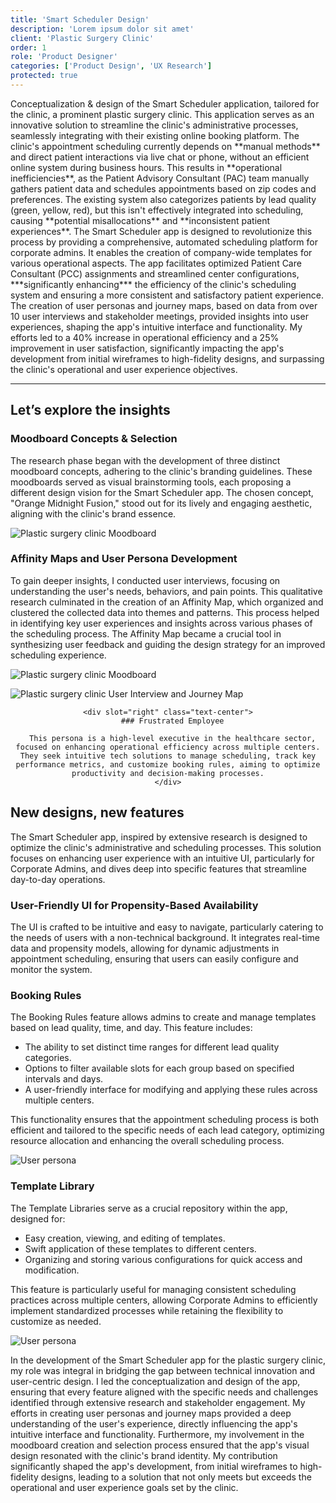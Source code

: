 ```yaml
---
title: 'Smart Scheduler Design'
description: 'Lorem ipsum dolor sit amet'
client: 'Plastic Surgery Clinic'
order: 1
role: 'Product Designer'
categories: ['Product Design', 'UX Research']
protected: true
---
```



<LeftHeader header="Project Overview">
  Conceptualization & design of the Smart Scheduler application, tailored for
  the clinic, a prominent plastic surgery clinic. This application serves as an
  innovative solution to streamline the clinic's administrative processes,
  seamlessly integrating with their existing online booking platform.
</LeftHeader>

<LeftHeader header="Challenge">
  The clinic's appointment scheduling currently depends on **manual methods**
  and direct patient interactions via live chat or phone, without an efficient
  online system during business hours. This results in **operational
  inefficiencies**, as the Patient Advisory Consultant (PAC) team manually
  gathers patient data and schedules appointments based on zip codes and
  preferences. The existing system also categorizes patients by lead quality
  (green, yellow, red), but this isn't effectively integrated into scheduling,
  causing **potential misallocations** and **inconsistent patient experiences**.
</LeftHeader>

<LeftHeader header="Proposed Solution">
  The Smart Scheduler app is designed to revolutionize this process by providing
  a comprehensive, automated scheduling platform for corporate admins. It
  enables the creation of company-wide templates for various operational
  aspects. The app facilitates optimized Patient Care Consultant (PCC)
  assignments and streamlined center configurations, ***significantly
  enhancing*** the efficiency of the clinic's scheduling system and ensuring a
  more consistent and satisfactory patient experience.
</LeftHeader>

<LeftHeader header="Impact">
  The creation of user personas and journey maps, based on data from over 10
  user interviews and stakeholder meetings, provided insights into user
  experiences, shaping the app's intuitive interface and functionality. My
  efforts led to a 40% increase in operational efficiency and a 25% improvement
  in user satisfaction, significantly impacting the app's development from
  initial wireframes to high-fidelity designs, and surpassing the clinic's
  operational and user experience objectives.
</LeftHeader>

---

## Let’s explore the insights

### Moodboard Concepts & Selection

The research phase began with the development of three distinct moodboard concepts, adhering to the clinic's branding guidelines. These moodboards served as visual brainstorming tools, each proposing a different design vision for the Smart Scheduler app. The chosen concept, "Orange Midnight Fusion," stood out for its lively and engaging aesthetic, aligning with the clinic's brand essence.

<Image
  class="h-auto w-full"
  format="webp"
  quality="max"
  src={smartSchedulerMoodboardPng}
  alt="Plastic surgery clinic Moodboard"
/>

<div class="py-2" />

### Affinity Maps and User Persona Development

To gain deeper insights, I conducted user interviews, focusing on understanding the user's needs, behaviors, and pain points. This qualitative research culminated in the creation of an Affinity Map, which organized and clustered the collected data into themes and patterns. This process helped in identifying key user experiences and insights across various phases of the scheduling process. The Affinity Map became a crucial tool in synthesizing user feedback and guiding the design strategy for an improved scheduling experience.

<Image
  class="h-auto w-full"
  format="webp"
  quality="max"
  src={smartSchedulerAffinityMapPng}
  alt="Plastic surgery clinic Moodboard"
/>

<div class="py-2" />

<LeftRight first="right" rightWidth="md:w-auto" leftWidth="md:w-fit" align="middle">
    <Image
        class="max-w-64 sm:max-w-96 md:max-w-64 lg:max-w-96 h-auto m-auto"
        align="middle"
        format="webp"
        quality="max"
        src={smartSchedulerUserPersonaPng}
        alt="Plastic surgery clinic User Interview and Journey Map" />

    <div slot="right" class="text-center">
      ### Frustrated Employee

      This persona is a high-level executive in the healthcare sector, focused on enhancing operational efficiency across multiple centers. They seek intuitive tech solutions to manage scheduling, track key performance metrics, and customize booking rules, aiming to optimize productivity and decision-making processes.
    </div>

</LeftRight>

<div class="py-4" />

## New designs, new features

The Smart Scheduler app, inspired by extensive research is designed to optimize the clinic's administrative and scheduling processes. This solution focuses on enhancing user experience with an intuitive UI, particularly for Corporate Admins, and dives deep into specific features that streamline day-to-day operations.

### User-Friendly UI for Propensity-Based Availability

The UI is crafted to be intuitive and easy to navigate, particularly catering to the needs of users with a non-technical background. It integrates real-time data and propensity models, allowing for dynamic adjustments in appointment scheduling, ensuring that users can easily configure and monitor the system.

### Booking Rules

The Booking Rules feature allows admins to create and manage templates based on lead quality, time, and day. This feature includes:

- The ability to set distinct time ranges for different lead quality categories.
- Options to filter available slots for each group based on specified intervals and days.
- A user-friendly interface for modifying and applying these rules across multiple centers.

This functionality ensures that the appointment scheduling process is both efficient and tailored to the specific needs of each lead category, optimizing resource allocation and enhancing the overall scheduling process.

<Image
  format="webp"
  class="m-auto shadow-lg"
  src={smartSchedulerBookingRulesPng}
  quality="max"
  alt="User persona"
/>

<div class="py-4" />

### Template Library

The Template Libraries serve as a crucial repository within the app, designed for:

- Easy creation, viewing, and editing of templates.
- Swift application of these templates to different centers.
- Organizing and storing various configurations for quick access and modification.

This feature is particularly useful for managing consistent scheduling practices across multiple centers, allowing Corporate Admins to efficiently implement standardized processes while retaining the flexibility to customize as needed.

<Image
  format="webp"
  class="m-auto w-full"
  src={smartSchedulerTtaPng}
  quality="high"
  alt="User persona"
/>

<MyImpact>
  In the development of the Smart Scheduler app for the plastic surgery clinic,
  my role was integral in bridging the gap between technical innovation and
  user-centric design. I led the conceptualization and design of the app,
  ensuring that every feature aligned with the specific needs and challenges
  identified through extensive research and stakeholder engagement. My efforts
  in creating user personas and journey maps provided a deep understanding of
  the user's experience, directly influencing the app's intuitive interface and
  functionality. Furthermore, my involvement in the moodboard creation and
  selection process ensured that the app's visual design resonated with the
  clinic's brand identity. My contribution significantly shaped the app's
  development, from initial wireframes to high-fidelity designs, leading to a
  solution that not only meets but exceeds the operational and user experience
  goals set by the clinic.
</MyImpact>
